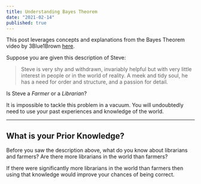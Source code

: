 ```yaml
---
title: Understanding Bayes Theorem
date: "2021-02-14"
published: true
---
```





<L>
<span class="text-xs text-gray-600 font-thin">
  This post leverages concepts and explanations from the Bayes Theorem video by
  3Blue1Brown <a href="https://www.youtube.com/watch?v=HZGCoVF3YvM">here</a>.
</span>

<SideBar slot="dave-reed"/>

Suppose you are given this description of Steve:

> Steve is very shy and withdrawn, invariably helpful but with very little interest in people or in the world of reality. A meek and tidy soul, he has a need for order and structure, and a passion for detail.

Is Steve a _Farmer_ or a _Librarian_?

It is impossible to tackle this problem in a vacuum. You will undoubtedly need to use your past experiences and knowledge of the world.

---

## What is your Prior Knowledge?

Before you saw the description above, what do you know about librarians and farmers? Are there more librarians in the world than farmers?

If there were significantly more librarians in the world than farmers then using that knowledge would improve your chances of being correct.

<Ratio client:load />

</L>